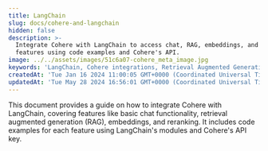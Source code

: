 ```yaml
---
title: LangChain
slug: docs/cohere-and-langchain
hidden: false
description: >-
  Integrate Cohere with LangChain to access chat, RAG, embeddings, and reranking
  features using code examples and Cohere's API.
image: ../../assets/images/51c6a07-cohere_meta_image.jpg
keywords: 'LangChain, Cohere integrations, Retrieval Augmented Generation'
createdAt: 'Tue Jan 16 2024 11:00:05 GMT+0000 (Coordinated Universal Time)'
updatedAt: 'Tue May 28 2024 16:56:01 GMT+0000 (Coordinated Universal Time)'
---
```

This document provides a guide on how to integrate Cohere with LangChain, covering features like basic chat functionality, retrieval augmented generation (RAG), embeddings, and reranking. It includes code examples for each feature using LangChain's modules and Cohere's API key.
